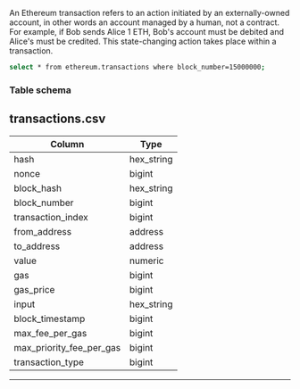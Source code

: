 
An Ethereum transaction refers to an action initiated by an externally-owned account, in other words an account managed by a human, not a contract. For example, if Bob sends Alice 1 ETH, Bob's account must be debited and Alice's must be credited. This state-changing action takes place within a transaction.

```bash psql
select * from ethereum.transactions where block_number=15000000;
```

### Table schema

## transactions.csv

Column           |    Type     |
-----------------|-------------|
hash             | hex_string  |
nonce            | bigint      |
block_hash       | hex_string  |
block_number     | bigint      |
transaction_index| bigint      |
from_address     | address     |
to_address       | address     |
value            | numeric     |
gas              | bigint      |
gas_price        | bigint      |
input            | hex_string  |
block_timestamp  | bigint      |
max_fee_per_gas  | bigint      |
max_priority_fee_per_gas | bigint |
transaction_type | bigint |

---

